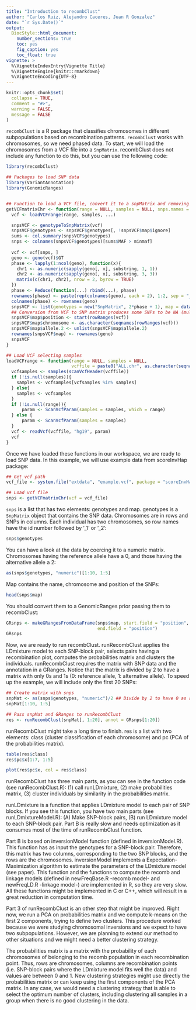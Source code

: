 ```yaml
---
title: "Introduction to recombClust"
author: "Carlos Ruiz, Alejandro Caceres, Juan R Gonzalez"
date: "`r Sys.Date()`"
output: 
  BiocStyle::html_document:
    number_sections: true
    toc: yes
    fig_caption: yes
    toc_float: true
vignette: >
  %\VignetteIndexEntry{Vignette Title}
  %\VignetteEngine{knitr::rmarkdown}
  %\VignetteEncoding{UTF-8}
---
```


```r
knitr::opts_chunk$set(
  collapse = TRUE,
  comment = "#>",
  warning = FALSE,
  message = FALSE
)
```

`recombClust` is a R package that classifies chromosomes in different subpopulations based on recombination patterns. `recombClust` works with chromosomes, so we need phased data. To start, we will load the chromosomes from a VCF file into a `SnpMatrix`. recombClust does not include any function to do this, but you can use the following code:

```r
library(recombClust)

## Packages to load SNP data
library(VariantAnnotation)
library(GenomicRanges)


## Function to load a VCF file, convert it to a snpMatrix and removing SNPs with a low MAF
getVCFmatrixChr <- function(range = NULL, samples = NULL, snps.names = NULL, minmaf = 0.1, Remove.Granges = NULL, ...){
  vcf <- loadVCFrange(range, samples, ...)

  snpsVCF <- genotypeToSnpMatrix(vcf)
  snpsVCF$genotypes <- snpsVCF$genotypes[, !snpsVCF$map$ignore]
  sums <- col.summary(snpsVCF$genotypes)
  snps <- colnames(snpsVCF$genotypes)[sums$MAF > minmaf]
  
  vcf <- vcf[snps, ]
  geno <- geno(vcf)$GT
  phase <- lapply(1:ncol(geno), function(x){
    chr1 <- as.numeric(sapply(geno[, x], substring, 1, 1))
    chr2 <- as.numeric(sapply(geno[, x], substring, 3, 3))
    matrix(c(chr1, chr2), nrow = 2, byrow = TRUE)
  })
  phase <- Reduce(function(...) rbind(...), phase)
  rownames(phase) <- paste(rep(colnames(geno), each = 2), 1:2, sep = "_")
  colnames(phase) <- rownames(geno)
  snpsVCF <- list(genotypes = new("SnpMatrix", 2*phase + 1), map = data.frame(name = colnames(phase)))
  ## Conversion from VCF to SNP matrix produces some SNPs to be NA (multiallelic or bigger than 1)
  snpsVCF$map$position <- start(rowRanges(vcf))
  snpsVCF$map$chromosome <- as.character(seqnames(rowRanges(vcf)))
  snpsVCF$map$allele.2 <- unlist(snpsVCF$map$allele.2)
  rownames(snpsVCF$map) <- rownames(geno)
  snpsVCF
}

## Load VCF selecting samples 
loadVCFrange <- function(range = NULL, samples = NULL, 
                         vcffile = paste0("ALL.chr", as.character(seqnames(range)), ".phase3_shapeit2_mvncall_integrated_v5a.20130502.genotypes.vcf.gz")){
  vcfsamples <- samples(scanVcfHeader(vcffile))
  if (!is.null(samples)){
    samples <- vcfsamples[vcfsamples %in% samples]
  } else{
    samples <- vcfsamples
  }
  if (!is.null(range)){
      param <- ScanVcfParam(samples = samples, which = range)
  } else {
      param <- ScanVcfParam(samples = samples)
  }
  vcf <- readVcf(vcffile, "hg19", param)
  vcf
}
```

Once we have loaded these functions in our workspace, we are ready to load SNP data. In this example, we will use example data from scoreInvHap package:

```r
## Get vcf path
vcf_file <- system.file("extdata", "example.vcf", package = "scoreInvHap")

## Load vcf file
snps <- getVCFmatrixChr(vcf = vcf_file)
```

`snps` is a list that has two elements: genotypes and map. genotypes is a `SnpMatrix` object that contains the SNP data. Chromosomes are in rows and SNPs in columns. Each individual has two chromosomes, so row names have the id number followed by '_1' or '_2':

```r
snps$genotypes
```

You can have a look at the data by coercing it to a numeric matrix. Chromosomes having the reference allele have a 0, and those having the alternative allele a 2:

```r
as(snps$genotypes, "numeric")[1:10, 1:5]
```

Map contains the name, chromosome and position of the SNPs: 

```r
head(snps$map)
```

You should convert them to a GenomicRanges prior passing them to recombClust:

```r
GRsnps <- makeGRangesFromDataFrame(snps$map, start.field = "position", 
                                   end.field = "position")
GRsnps
```

Now, we are ready to run recombClust. runRecombClust applies the LDmixture model to each SNP-block pair, selects pairs having a recombination plot, computes the probabilities matrix and clusters the individuals. runRecombClust requires the matrix with SNP data and the annotation in a GRanges. Notice that the matrix is divided by 2 to have a matrix with only 0s and 1s (0: reference allele, 1: alternative allele). To speed up the example, we will include only the first 20 SNPs:

```r
## Create matrix with snps
snpMat <- as(snps$genotypes, "numeric")/2 ## Divide by 2 to have 0 as reference and 1 as alternative
snpMat[1:10, 1:5]

## Pass snpMat and GRanges to runRecombClust
res <- runRecombClust(snpMat[, 1:20], annot = GRsnps[1:20])
```

runRecombClust might take a long time to finish. res is a list with two elements: class (cluster classification of each chromosome) and pc (PCA of the probabilities matrix). 

```r
table(res$class)
res$pc$x[1:7, 1:5]

plot(res$pc$x, col = res$class)
```


runRecombClust has three main parts, as you can see in the function code (see runRecombClust.R): (1) call runLDmixture, (2) make probabilities matrix, (3) cluster individuals by similarity in the probabilities matrix. 

runLDmixture is a function that applies LDmixture model to each pair of SNP blocks. If you see this function, you have two main parts (see runLDmixtureModel.R): (A) Make SNP-block pairs, (B) run LDmixture model to each SNP-block pair. Part B is really slow and needs optimization as it consumes most of the time of runRecombClust function. 

Part B is based on inversionModel function (defined in inversionModel.R). This function has as input the genotypes for a SNP-block pair. Therefore, this matrix has two columns, corresponding to the two SNP blocks, and the rows are the chromosomes. inversionModel implements a Expectation-Maximization algorithm to estimate the parameters of the LDmixture model (see paper). This function and the functions to compute the recomb and linkage models (defined in newFreqBase.R -recomb model- and newFreqLD.R -linkage model-) are implemented in R, so they are very slow. All these functions might be implemented in C or C++, which will result in a great reduction in computation time. 

Part 3 of runRecombClust is an other step that might be improved. Right now, we run a PCA on probabilities matrix and we compute k-means on the first 2 components, trying to define two clusters. This procedure worked because we were studying chromosomal inversions and we expect to have two subpopulations. However, we are planning to extend our method to other situations and we might need a better clustering strategy.

The probabilities matrix is a matrix with the probability of each chromosomes of belonging to the recomb population in each recombination point. Thus, rows are chromosomes, columns are recombination points (i.e. SNP-block pairs where the LDmixture model fits well the data) and values are between 0 and 1. New clustering strategies might use directly the probabilities matrix or can keep using the first components of the PCA matrix. In any case, we would need a clustering strategy that is able to select the optimum number of clusters, including clustering all samples in a group when there is no good clustering in the data. 
